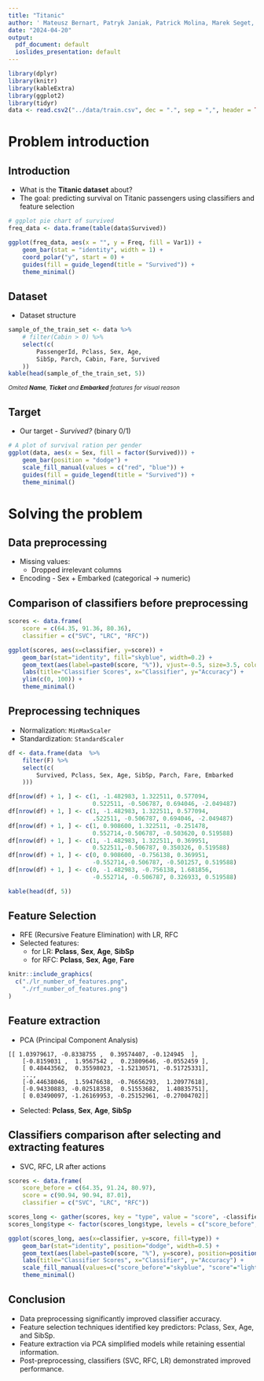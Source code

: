 ```yaml
---
title: "Titanic"
author: ' Mateusz Bernart, Patryk Janiak, Patrick Molina, Marek Seget, Chihab Zitouni'
date: "2024-04-20"
output:
  pdf_document: default
  ioslides_presentation: default
---
```


```r
library(dplyr)
library(knitr)
library(kableExtra)
library(ggplot2)
library(tidyr)
data <- read.csv2("../data/train.csv", dec = ".", sep = ",", header = TRUE)
```

# Problem introduction

## Introduction

- What is the **Titanic dataset** about?
- The goal: predicting survival on Titanic passengers using classifiers and feature selection

```r
# ggplot pie chart of survived
freq_data <- data.frame(table(data$Survived))

ggplot(freq_data, aes(x = "", y = Freq, fill = Var1)) +
    geom_bar(stat = "identity", width = 1) +
    coord_polar("y", start = 0) +
    guides(fill = guide_legend(title = "Survived")) +
    theme_minimal()
```

## Dataset

- Dataset structure

```r
sample_of_the_train_set <- data %>%
    # filter(Cabin > 0) %>%
    select(c(
        PassengerId, Pclass, Sex, Age,
        SibSp, Parch, Cabin, Fare, Survived
    ))
kable(head(sample_of_the_train_set, 5))
```
<sub>*Omited **Name**, **Ticket** and **Embarked** features for visual reason* </sub>

## Target 

- Our target - *Survived?* (binary 0/1)

```r
# A plot of survival ration per gender
ggplot(data, aes(x = Sex, fill = factor(Survived))) +
    geom_bar(position = "dodge") +
    scale_fill_manual(values = c("red", "blue")) +
    guides(fill = guide_legend(title = "Survived")) +
    theme_minimal()
```

# Solving the problem

## Data preprocessing
- Missing values:
    - Dropped irrelevant columns

- Encoding - Sex + Embarked (categorical -> numeric)



## Comparison of classifiers before preprocessing

```r
scores <- data.frame(
    score = c(64.35, 91.36, 80.36),
    classifier = c("SVC", "LRC", "RFC"))

ggplot(scores, aes(x=classifier, y=score)) +
    geom_bar(stat="identity", fill="skyblue", width=0.2) +
    geom_text(aes(label=paste0(score, "%")), vjust=-0.5, size=3.5, color="black") +
    labs(title="Classifier Scores", x="Classifier", y="Accuracy") +
    ylim(c(0, 100)) +
    theme_minimal()
```

## Preprocessing techniques

- Normalization: `MinMaxScaler`
- Standardization: `StandardScaler`

```r
df <- data.frame(data  %>%
    filter(F) %>%
    select(c(
        Survived, Pclass, Sex, Age, SibSp, Parch, Fare, Embarked
    )))

df[nrow(df) + 1, ] <- c(1, -1.482983, 1.322511, 0.577094,
                        0.522511, -0.506787, 0.694046, -2.049487)
df[nrow(df) + 1, ] <- c(1, -1.482983, 1.322511, 0.577094,
                        .522511, -0.506787, 0.694046, -2.049487)
df[nrow(df) + 1, ] <- c(1, 0.908600, 1.322511, -0.251478,
                        0.552714,-0.506787, -0.503620, 0.519588)
df[nrow(df) + 1, ] <- c(1, -1.482983, 1.322511, 0.369951,
                        0.522511,-0.506787, 0.350326, 0.519588)
df[nrow(df) + 1, ] <- c(0, 0.908600, -0.756138, 0.369951,
                        -0.552714,-0.506787, -0.501257, 0.519588)
df[nrow(df) + 1, ] <- c(0, -1.482983, -0.756138, 1.681856,
                        -0.552714, -0.506787, 0.326933, 0.519588)

kable(head(df, 5))
```

## Feature Selection

- RFE (Recursive Feature Elimination) with LR, RFC
- Selected features:
    - for LR: **Pclass**, **Sex**, **Age**, **SibSp**
    - for RFC: **Pclass**, **Sex**, **Age**, **Fare**
    
```r
knitr::include_graphics(
  c("./lr_number_of_features.png",
    "./rf_number_of_features.png")
)
```

## Feature extraction

- PCA (Principal Component Analysis)
```
[[ 1.03979617, -0.8338755 ,  0.39574407, -0.124945  ],
    [-0.8159031 ,  1.9567542 ,  0.23809646, -0.0552459 ],
    [ 0.48443562,  0.35598023, -1.52130571, -0.51725331],
    ...,
    [-0.44638046,  1.59476638, -0.76656293,  1.20977618],
    [-0.94330883, -0.02518358,  0.51553682,  1.40835751],
    [ 0.03490097, -1.26169953, -0.25152961, -0.27004702]]
```
- Selected: **Pclass**, **Sex**, **Age**, **SibSp**

## Classifiers comparison after selecting and extracting features

- SVC, RFC, LR after actions


```r
scores <- data.frame(
    score_before = c(64.35, 91.24, 80.97),
    score = c(90.94, 90.94, 87.01),
    classifier = c("SVC", "LRC", "RFC"))

scores_long <- gather(scores, key = "type", value = "score", -classifier)
scores_long$type <- factor(scores_long$type, levels = c("score_before", "score"))

ggplot(scores_long, aes(x=classifier, y=score, fill=type)) +
    geom_bar(stat="identity", position="dodge", width=0.5) +
    geom_text(aes(label=paste0(score, "%"), y=score), position=position_dodge(width=0.5), vjust=-0.5, size=3.5, color="black") +
    labs(title="Classifier Scores", x="Classifier", y="Accuracy") +
    scale_fill_manual(values=c("score_before"="skyblue", "score"="lightgreen"), labels=c("Before", "After")) +
    theme_minimal()
```

## Conclusion
- Data preprocessing significantly improved classifier accuracy.
- Feature selection techniques identified key predictors: Pclass, Sex, Age, and SibSp.
- Feature extraction via PCA simplified models while retaining essential information.
- Post-preprocessing, classifiers (SVC, RFC, LR) demonstrated improved performance.
